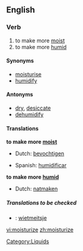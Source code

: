==English==

===Verb===
{{en-infl-reg-other-e|moisturiz|e}}

# to make more [[moist]]
# to make more [[humid]]

====Synonyms====
*[[moisturise]]
*[[humidify]]

====Antonyms====
*[[dry]], [[desiccate]]
*[[dehumidify]]

====Translations====
'''to make more [[moist]]'''
{{top}}
*Dutch: [[bevochtigen]]
{{mid}}
*Spanish: [[humidificar]]
{{bottom}}

'''to make more [[humid]]'''
{{top}}
*Dutch: [[natmaken]]
{{mid}}
{{bottom}}

=====Translations to be checked=====
{{checktrans}}
*{{ttbc|Frisian}}: [[wietmeitsje]]

[[Category:Liquids]]

[[vi:moisturize]]
[[zh:moisturize]]